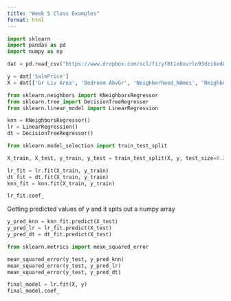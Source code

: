 ```yaml
---
title: "Week 5 Class Examples"
format: html
---
```



```python
import sklearn
import pandas as pd
import numpy as np
```


```python
dat = pd.read_csv("https://www.dropbox.com/scl/fi/yf8t1x0uvrln93dzi6xd8/housing_small.csv?rlkey=uen32y937kqarrjra0v6jaez4&dl=1")
```


```python
y = dat['SalePrice']
X = dat[['Gr Liv Area', 'Bedroom AbvGr', 'Neighborhood_NAmes', 'Neighborhood_NWAmes']]
```


```python
from sklearn.neighbors import KNeighborsRegressor
from sklearn.tree import DecisionTreeRegressor
from sklearn.linear_model import LinearRegression

knn = KNeighborsRegressor()
lr = LinearRegression()
dt = DecisionTreeRegressor()
```


```python
from sklearn.model_selection import train_test_split

X_train, X_test, y_train, y_test = train_test_split(X, y, test_size=0.25)


```


```python
lr_fit = lr.fit(X_train, y_train)
dt_fit = dt.fit(X_train, y_train)
knn_fit = knn.fit(X_train, y_train)
```


```python
lr_fit.coef_
```

Getting predicted values of y and it spits out a numpy array
```python
y_pred_knn = knn_fit.predict(X_test)
y_pred_lr = lr_fit.predict(X_test)
y_pred_dt = dt_fit.predict(X_test)
```


```python
from sklearn.metrics import mean_squared_error

mean_squared_error(y_test, y_pred_knn)
mean_squared_error(y_test, y_pred_lr)
mean_squared_error(y_test, y_pred_dt)

```


```python
final_model = lr.fit(X, y)
final_model.coef_
```